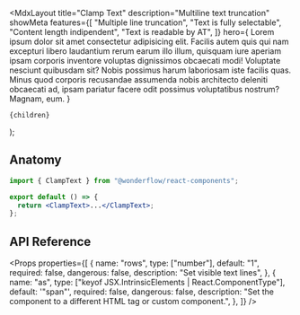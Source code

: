 
  <MdxLayout
    title="Clamp Text"
    description="Multiline text truncation"
    showMeta
    features={[
      "Multiple line truncation",
      "Text is fully selectable",
      "Content length indipendent",
      "Text is readable by AT",
    ]}
    hero={
      <LiveArea direction="row" horizontalAlign="center" fill={false}>
        <ClampText rows={3}>
          Lorem ipsum dolor sit amet consectetur adipisicing elit. Facilis autem
          quis qui nam excepturi libero laudantium rerum earum illo illum,
          quisquam iure aperiam ipsam corporis inventore voluptas dignissimos
          obcaecati modi! Voluptate nesciunt quibusdam sit? Nobis possimus harum
          laboriosam iste facilis quas. Minus quod corporis recusandae assumenda
          nobis architecto deleniti obcaecati ad, ipsam pariatur facere odit
          possimus voluptatibus nostrum? Magnam, eum.
        </ClampText>
      </LiveArea>
    }
  >
    {children}
  </MdxLayout>
);

## Anatomy

```jsx
import { ClampText } from "@wonderflow/react-components";

export default () => {
  return <ClampText>...</ClampText>;
};
```

## API Reference

<Props
  properties={[
    {
      name: "rows",
      type: ["number"],
      default: "1",
      required: false,
      dangerous: false,
      description: "Set visible text lines",
    },
    {
      name: "as",
      type: ["keyof JSX.IntrinsicElements | React.ComponentType<any>"],
      default: '"span"',
      required: false,
      dangerous: false,
      description:
        "Set the component to a different HTML tag or custom component.",
    },
  ]}
/>
